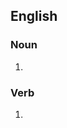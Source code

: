 ==English==

===Noun===
{{head|en|noun form}}

# {{plural of|imperfect|lang=en}}

===Verb===
{{head|en|verb form}}

# {{en-third-person singular of|imperfect}}